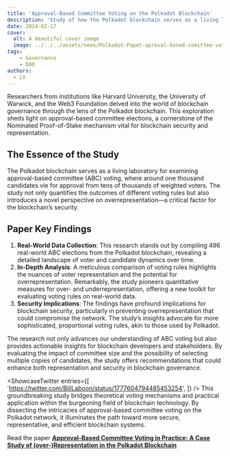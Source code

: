 ```yaml
---
title: 'Approval-Based Committee Voting on the Polkadot Blockchain'
description: 'Study of how the Polkadot blockchain serves as a living laboratory for examining approval-based committee (ABC) voting.'
date: 2024-02-17
cover:
  alt: A beautiful cover image
  image: ../../../assets/news/Polkadot-Papet-aproval-based-comittee-voting-in-practice-1.webp
tags: 
    - Governance
    - DAO
authors:
  - LV
---
```



Researchers from institutions like Harvard University, the University of Warwick, and the Web3 Foundation delved into the world of blockchain governance through the lens of the Polkadot blockchain. This exploration sheds light on approval-based committee elections, a cornerstone of the Nominated Proof-of-Stake mechanism vital for blockchain security and representation.

**The Essence of the Study**
----------------------------

The Polkadot blockchain serves as a living laboratory for examining approval-based committee (ABC) voting, where around one thousand candidates vie for approval from tens of thousands of weighted voters. The study not only quantifies the outcomes of different voting rules but also introduces a novel perspective on overrepresentation—a critical factor for the blockchain’s security.

**Paper Key Findings**
----------------------

1. **Real-World Data Collection**: This research stands out by compiling 496 real-world ABC elections from the Polkadot blockchain, revealing a detailed landscape of voter and candidate dynamics over time.
2. **In-Depth Analysis**: A meticulous comparison of voting rules highlights the nuances of voter representation and the potential for overrepresentation. Remarkably, the study pioneers quantitative measures for over- and underrepresentation, offering a new toolkit for evaluating voting rules on real-world data.
3. **Security Implications**: The findings have profound implications for blockchain security, particularly in preventing overrepresentation that could compromise the network. The study’s insights advocate for more sophisticated, proportional voting rules, akin to those used by Polkadot.

The research not only advances our understanding of ABC voting but also provides actionable insights for blockchain developers and stakeholders. By evaluating the impact of committee size and the possibility of selecting multiple copies of candidates, the study offers recommendations that could enhance both representation and security in blockchain governance.

<script is:inline src="https://platform.twitter.com/widgets.js"></script>  

<ShowcaseTwitter
  entries={[
    'https://twitter.com/BillLaboon/status/1777604794485453254',
  ]}
/>
This groundbreaking study bridges theoretical voting mechanisms and practical application within the burgeoning field of blockchain technology. By dissecting the intricacies of approval-based committee voting on the Polkadot network, it illuminates the path toward more secure, representative, and efficient blockchain systems.

Read the paper [**Approval-Based Committee Voting in Practice: A Case Study of (over-)Representation in the Polkadot Blockchain**](https://ojs.aaai.org/index.php/AAAI/article/view/28807)